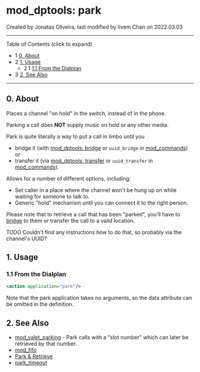 
# mod_dptools: park 

 Created by  Jonatas Oliveira, last modified by  livem Chan on 2022.03.03

---

Table of Contents (click to expand)

* 1 [0\. About](#0-about)
* 2 [1\. Usage](#1-usage)  
   * 2.1 [1.1 From the Dialplan](#11-from-the-dialplan)
* 3 [2\. See Also](#2-see-also)

---

## 0\. About

Places a channel "on hold" in the switch, instead of in the phone.

Parking a call does **NOT** supply music on hold or any other media.

Park is quite literally a way to put a call in limbo until you

* bridge it (with [mod\_dptools: bridge](./6586484.mdx#45-user) or `uuid_bridge` in [mod\_commands](../mod_commands_1966741.mdx#--))  
or
* transfer it (via [mod\_dptools: transfer](./6586616.mdx#about) or `uuid_transfer` in [mod\_commands](../mod_commands_1966741.mdx#--)).

Allows for a number of different options, including:

* Set caller in a place where the channel won't be hung up on while waiting for someone to talk to.
* Generic "hold" mechanism until you can connect it to the right person.

Please note that to retrieve a call that has been "parked", you'll have to [bridge](./6586484.mdx#45-user) to them or transfer the call to a valid location.

TODO Couldn't find any instructions how to do that, so probably via the channel's UUID? 

## 1\. Usage

### 1.1 From the Dialplan

```xml
<action application="park"/>
```

Note that the park application takes no arguments, so the data attribute can be omitted in the definition.

## 2\. See Also

* [mod\_valet\_parking](../mod_valet_parking_3966447.mdx#dtmf) \- Park calls with a "slot number" which can later be retrieved by that number.
* [mod\_fifo](../mod_fifo_3966031.mdx#-add)
* [Park & Retrieve](../../Examples/13173503.mdx#about)
* [park\_timeout](../../../Channel-Variables-Catalog/park_timeout_16352650.mdx#see-also)

  

